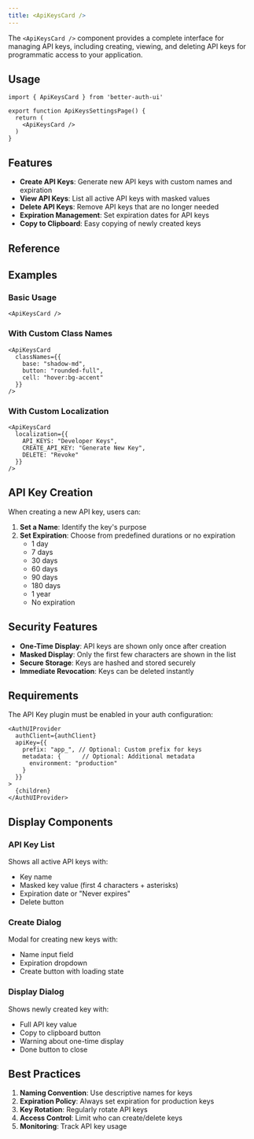 ```yaml
---
title: <ApiKeysCard />
---
```


The `<ApiKeysCard />` component provides a complete interface for managing API keys, including creating, viewing, and deleting API keys for programmatic access to your application.

## Usage

```tsx
import { ApiKeysCard } from 'better-auth-ui'

export function ApiKeysSettingsPage() {
  return (
    <ApiKeysCard />
  )
}
```

## Features

- **Create API Keys**: Generate new API keys with custom names and expiration
- **View API Keys**: List all active API keys with masked values
- **Delete API Keys**: Remove API keys that are no longer needed
- **Expiration Management**: Set expiration dates for API keys
- **Copy to Clipboard**: Easy copying of newly created keys

## Reference

<AutoTypeTable path="../src/components/settings/shared/settings-card.tsx" name="SettingsCardProps" />

## Examples

### Basic Usage

```tsx
<ApiKeysCard />
```

### With Custom Class Names

```tsx
<ApiKeysCard 
  classNames={{
    base: "shadow-md",
    button: "rounded-full",
    cell: "hover:bg-accent"
  }}
/>
```

### With Custom Localization

```tsx
<ApiKeysCard 
  localization={{
    API_KEYS: "Developer Keys",
    CREATE_API_KEY: "Generate New Key",
    DELETE: "Revoke"
  }}
/>
```

## API Key Creation

When creating a new API key, users can:

1. **Set a Name**: Identify the key's purpose
2. **Set Expiration**: Choose from predefined durations or no expiration
   - 1 day
   - 7 days
   - 30 days
   - 60 days
   - 90 days
   - 180 days
   - 1 year
   - No expiration

## Security Features

- **One-Time Display**: API keys are shown only once after creation
- **Masked Display**: Only the first few characters are shown in the list
- **Secure Storage**: Keys are hashed and stored securely
- **Immediate Revocation**: Keys can be deleted instantly

## Requirements

The API Key plugin must be enabled in your auth configuration:

```tsx title="providers.tsx"
<AuthUIProvider
  authClient={authClient}
  apiKey={{
    prefix: "app_", // Optional: Custom prefix for keys
    metadata: {      // Optional: Additional metadata
      environment: "production"
    }
  }}
>
  {children}
</AuthUIProvider>
```

## Display Components

### API Key List
Shows all active API keys with:
- Key name
- Masked key value (first 4 characters + asterisks)
- Expiration date or "Never expires"
- Delete button

### Create Dialog
Modal for creating new keys with:
- Name input field
- Expiration dropdown
- Create button with loading state

### Display Dialog
Shows newly created key with:
- Full API key value
- Copy to clipboard button
- Warning about one-time display
- Done button to close

## Best Practices

1. **Naming Convention**: Use descriptive names for keys
2. **Expiration Policy**: Always set expiration for production keys
3. **Key Rotation**: Regularly rotate API keys
4. **Access Control**: Limit who can create/delete keys
5. **Monitoring**: Track API key usage 